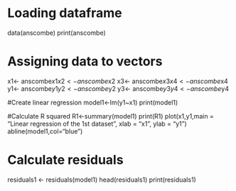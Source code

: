 # Loading dataframe
data(anscombe)
print(anscombe)

# Assigning data to vectors
x1<- anscombe$x1
x2<- anscombe$x2
x3<- anscombe$x3
x4<- anscombe$x4
y1<- anscombe$y1
y2<- anscombe$y2
y3<- anscombe$y3
y4<- anscombe$y4

#Create linear regression
model1<-lm(y1~x1)
print(model1)

#Calculate R squared
R1<-summary(model1)
print(R1)
plot(x1,y1,main = "Linear regression of the 1st dataset", xlab = "x1", ylab = "y1")
abline(model1,col="blue")

# Calculate residuals
residuals1 <- residuals(model1)
head(residuals1)
print(residuals1)